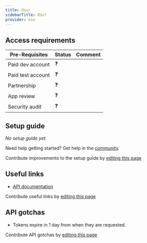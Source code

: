 ```yaml
---
title: Osu!
sidebarTitle: Osu!
provider: osu
---
```




<Overview />
<PreBuiltTooling provider={providers[pageMetadata.provider]} />
<PreBuiltUseCases />

## Access requirements
| Pre-Requisites | Status | Comment|
| - | - | - |
| Paid dev account | ❓ |  |
| Paid test account | ❓ |  |
| Partnership | ❓ | |
| App review | ❓ |  |
| Security audit | ❓ | |


## Setup guide

_No setup guide yet._

<Tip>Need help getting started? Get help in the [community](https://nango.dev/slack).</Tip>

<Note>Contribute improvements to the setup guide by [editing this page](https://github.com/nangohq/nango/tree/master/docs-v2/integrations/all/osu.mdx)</Note>


## Useful links

-   [API documentation](https://docs.ppy.sh)

<Note>Contribute useful links by [editing this page](https://github.com/nangohq/nango/tree/master/docs-v2/integrations/all/osu.mdx)</Note>

## API gotchas

-   Tokens expire in 1 day from when they are requested.

<Note>Contribute API gotchas by [editing this page](https://github.com/nangohq/nango/tree/master/docs-v2/integrations/all/osu.mdx)</Note>

